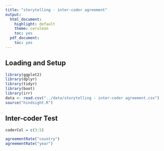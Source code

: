 ```yaml
---
title: "storytelling - inter-coder agreement"
output:
  html_document:
    highlight: default
    theme: cerulean
    toc: yes
  pdf_document:
    toc: yes
---
```


## Loading and Setup
```r
library(ggplot2)
library(dplyr)
library(tidyr)
library(boot)
library(irr)
data <- read.csv("../data/storytelling - inter-coder agreement.csv")
source("hindsight.R")
```
## Inter-coder Test
```r
coderCol = c(3:5)

agreementRate("country")
agreementRate("year")
```
